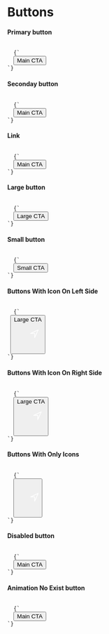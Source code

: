 
<Meta title="Buttons/Introduction" />

<style>{`

`}</style>

# Buttons

<h4>Primary button</h4>
<code>
  {`
  <button mat-raised-button class="button--primary">Main CTA</button>
`}
</code>

<h4>Seconday button</h4>
<code>
  {`
  <button mat-raised-button class="button--secondary">Main CTA</button>
`}
</code>

<h4>Link</h4>
<code>
  {`
  <button mat-raised-button class="button--link btn-large">Main CTA</button>
`}
</code>

<h4>Large button</h4>
<code>
  {`
  <button mat-raised-button class="button--primary btn-large">Large CTA</button>
`}
</code>

<h4>Small button</h4>
<code>
  {`
  <button mat-raised-button class="button--primary btn-small">Small CTA</button>
`}
</code>
<h4>Buttons With Icon On Left Side</h4>
<code>
  {`
 <button mat-raised-button class="button--primary btn-large-icon btn-left">Large CTA
    <span class="icon-left">
        <svg _ngcontent-nhi-c4="" fill="none" height="20" viewBox="0 0 20 20" width="20" xmlns="http://www.w3.org/2000/svg"><path _ngcontent-nhi-c4="" clip-rule="evenodd" d="M18.6552 1L1 9.09839H10.1954C10.3985 9.09839 10.5632 9.26307 10.5632 9.46621V18.6552L18.6552 1Z" fill-rule="evenodd" stroke="white" stroke-linecap="round" stroke-linejoin="round" stroke-width="1.47126"></path></svg>
    </span>
  </button>
`}
</code>
<h4>Buttons With Icon On Right Side</h4>
<code>
  {`
  <button mat-raised-button class="button--primary btn-large-icon btn-right">Large CTA
    <span class="icon-right">
        <svg _ngcontent-nhi-c4="" fill="none" height="20" viewBox="0 0 20 20" width="20" xmlns="http://www.w3.org/2000/svg"><path _ngcontent-nhi-c4="" clip-rule="evenodd" d="M18.6552 1L1 9.09839H10.1954C10.3985 9.09839 10.5632 9.26307 10.5632 9.46621V18.6552L18.6552 1Z" fill-rule="evenodd" stroke="white" stroke-linecap="round" stroke-linejoin="round" stroke-width="1.47126"></path></svg>
    </span>
  </button>
`}
</code>
<h4>Buttons With Only Icons</h4>
<code>
  {`
  <button mat-raised-button class="button--primary btn-icon large-icon">
    <span class="btn-icon">
        <svg _ngcontent-nhi-c4="" fill="none" height="20" viewBox="0 0 20 20" width="20" xmlns="http://www.w3.org/2000/svg"><path _ngcontent-nhi-c4="" clip-rule="evenodd" d="M18.6552 1L1 9.09839H10.1954C10.3985 9.09839 10.5632 9.26307 10.5632 9.46621V18.6552L18.6552 1Z" fill-rule="evenodd" stroke="white" stroke-linecap="round" stroke-linejoin="round" stroke-width="1.47126"></path></svg>
    </span>
  </button>
`}
</code>
<h4>Disabled button</h4>
<code>
  {`
  <button mat-raised-button [disabled]="true" class="button--primary btn-large">Main CTA</button>
`}
</code>
<h4>Animation No Exist button</h4>
<code>
  {`
  <button mat-raised-button class="button--primary btn-no-exist">Main CTA</button>
`}
</code>
